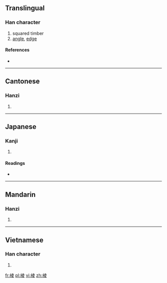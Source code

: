 {{also|稜}}
==Translingual==

===Han character===
{{Han char|rn=75|rad=木|as=08|sn=12|four=5404<sub>7</sub>|canj=木土金水 (DGCE)}}

# squared timber
# [[angle]], [[edge]]

====References====
* {{Han ref|kx=0534.160|dkj=14979|dj=0922.120|hdz=21224.010|uh=68F1|ud=26865|bh=D9B1|bd=55729}}

----

==Cantonese==

===Hanzi===
{{yue-hanzi|jyut=|y=ling4}}

# {{defn|Cantonese|sort=木08}}

----

==Japanese==

===Kanji===
{{ja-kanji|grade=|rs=木08}}

# {{defn|Japanese|sort=木08}}

====Readings====
* {{ja-readings|on=[[ろう]] (rō), [[りょう]] (ryō), [[ちょう]] (chō)|kun=}}

----

==Mandarin==

===Hanzi===
{{cmn-hanzi|pin=[[lēng]] ([[leng1]]), [[léng]] ([[leng2]]), [[lèng]] ([[leng4]]), [[líng]] ([[ling2]])|wg=leng<sup>1</sup>, leng<sup>2</sup>, leng<sup>4</sup>, ling<sup>2</sup>}}

# {{defn|Mandarin|sort=木08}}

----

==Vietnamese==

===Han character===
{{vi-hantu|[[lăng]], [[săng]], [[rừng]], [[dừng]]|rs=木08}}

# {{defn|Vietnamese|sort=木08}}

[[fr:棱]]
[[pl:棱]]
[[vi:棱]]
[[zh:棱]]
